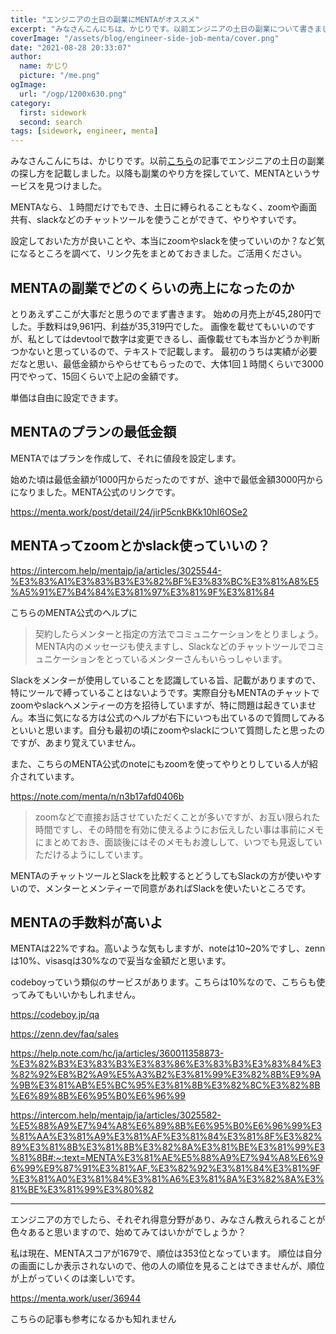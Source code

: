```yaml
---
title: "エンジニアの土日の副業にMENTAがオススメ"
excerpt: "みなさんこんにちは、かじりです。以前エンジニアの土日の副業について書きました。今回オススメするMENTAだと、土日に限らず空き時間でも副業することができます。ぜひ始めてみてはいかがでしょうか。"
coverImage: "/assets/blog/engineer-side-job-menta/cover.png"
date: "2021-08-28 20:33:07"
author:
  name: かじり
  picture: "/me.png"
ogImage:
  url: "/ogp/1200x630.png"
category:
  first: sidework
  second: search
tags: [sidework, engineer, menta]
---
```


みなさんこんにちは、かじりです。以前[こちら](/engineer-side-job-once-a-week)の記事でエンジニアの土日の副業の探し方を記載しました。以降も副業のやり方を探していて、MENTAというサービスを見つけました。

MENTAなら、１時間だけでもでき、土日に縛られることもなく、zoomや画面共有、slackなどのチャットツールを使うことができて、やりやすいです。

設定しておいた方が良いことや、本当にzoomやslackを使っていいのか？など気になるところを調べて、リンク先をまとめておきました。ご活用ください。

<Toc />

## MENTAの副業でどのくらいの売上になったのか

とりあえずここが大事だと思うのでまず書きます。
始めの月売上が45,280円でした。手数料は9,961円、利益が35,319円でした。
画像を載せてもいいのですが、私としてはdevtoolで数字は変更できるし、画像載せても本当かどうか判断つかないと思っているので、テキストで記載します。
最初のうちは実績が必要だなと思い、最低金額からやらせてもらったので、大体1回１時間くらいで3000円でやって、15回くらいで上記の金額です。

単価は自由に設定できます。

## MENTAのプランの最低金額

MENTAではプランを作成して、それに値段を設定します。

始めた頃は最低金額が1000円からだったのですが、途中で最低金額3000円からになりました。MENTA公式のリンクです。

https://menta.work/post/detail/24/jirP5cnkBKk10hI6OSe2

## MENTAってzoomとかslack使っていいの？

https://intercom.help/mentajp/ja/articles/3025544-%E3%83%A1%E3%83%B3%E3%82%BF%E3%83%BC%E3%81%A8%E5%A5%91%E7%B4%84%E3%81%97%E3%81%9F%E3%81%84

こちらのMENTA公式のヘルプに

> 契約したらメンターと指定の方法でコミュニケーションをとりましょう。MENTA内のメッセージも使えますし、Slackなどのチャットツールでコミュニケーションをとっているメンターさんもいらっしゃいます。

Slackをメンターが使用していることを認識している旨、記載がありますので、特にツールで縛っていることはないようです。実際自分もMENTAのチャットでzoomやslackへメンティーの方を招待していますが、特に問題は起きていません。本当に気になる方は公式のヘルプが右下にいつも出ているので質問してみるといいと思います。自分も最初の頃にzoomやslackについて質問したと思ったのですが、あまり覚えていません。

また、こちらのMENTA公式のnoteにもzoomを使ってやりとりしている人が紹介されています。

https://note.com/menta/n/n3b17afd0406b

>zoomなどで直接お話させていただくことが多いですが、お互い限られた時間ですし、その時間を有効に使えるようにお伝えしたい事は事前にメモにまとめておき、面談後にはそのメモもお渡しして、いつでも見返していただけるようにしています。

MENTAのチャットツールとSlackを比較するとどうしてもSlackの方が使いやすいので、メンターとメンティーで同意があればSlackを使いたいところです。

## MENTAの手数料が高いよ

MENTAは22%ですね。高いような気もしますが、noteは10~20%ですし、zennは10%、visasqは30%なので妥当な金額だと思います。

codeboyっていう類似のサービスがあります。こちらは10%なので、こちらも使ってみてもいいかもしれません。

https://codeboy.jp/qa

https://zenn.dev/faq/sales

https://help.note.com/hc/ja/articles/360011358873-%E3%82%B3%E3%83%B3%E3%83%86%E3%83%B3%E3%83%84%E3%82%92%E8%B2%A9%E5%A3%B2%E3%81%99%E3%82%8B%E9%9A%9B%E3%81%AB%E5%BC%95%E3%81%8B%E3%82%8C%E3%82%8B%E6%89%8B%E6%95%B0%E6%96%99

https://intercom.help/mentajp/ja/articles/3025582-%E5%88%A9%E7%94%A8%E6%89%8B%E6%95%B0%E6%96%99%E3%81%AA%E3%81%A9%E3%81%AF%E3%81%84%E3%81%8F%E3%82%89%E3%81%8B%E3%81%8B%E3%82%8A%E3%81%BE%E3%81%99%E3%81%8B#:~:text=MENTA%E3%81%AE%E5%88%A9%E7%94%A8%E6%96%99%E9%87%91%E3%81%AF,%E3%82%92%E3%81%84%E3%81%9F%E3%81%A0%E3%81%84%E3%81%A6%E3%81%8A%E3%82%8A%E3%81%BE%E3%81%99%E3%80%82

---

エンジニアの方でしたら、それぞれ得意分野があり、みなさん教えられることが色々あると思いますので、始めてみてはいかがでしょうか？

私は現在、MENTAスコアが1679で、順位は353位となっています。
順位は自分の画面にしか表示されないので、他の人の順位を見ることはできませんが、順位が上がっていくのは楽しいです。

https://menta.work/user/36944

こちらの記事も参考になるかも知れません

<MyLink link="/engineer-side-job-once-a-week" text="エンジニアの土日の副業の探し方【実体験】"/>

<MyLink link="/ive-been-doing-menta-for-almost-3-months-now" text="MENTAを初めてもうすぐ３ヶ月なので振り返ってみた"/>
